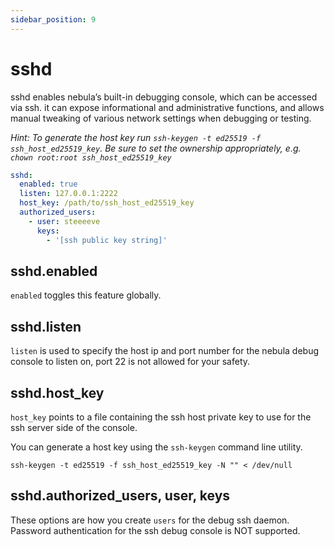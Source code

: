 ```yaml
---
sidebar_position: 9
---
```


# sshd

sshd enables nebula’s built-in debugging console, which can be accessed via ssh. it can expose informational and administrative functions, and allows manual tweaking of various network settings when debugging or testing.

_Hint: To generate the host key run `ssh-keygen -t ed25519 -f ssh_host_ed25519_key`. Be sure to set the ownership appropriately, e.g. `chown root:root ssh_host_ed25519_key`_

```yml
sshd:
  enabled: true
  listen: 127.0.0.1:2222
  host_key: /path/to/ssh_host_ed25519_key
  authorized_users:
    - user: steeeeve
      keys:
        - '[ssh public key string]'
```

## sshd.enabled

`enabled` toggles this feature globally.

## sshd.listen

`listen` is used to specify the host ip and port number for the nebula debug console to listen on, port 22 is not allowed for your safety.

## sshd.host_key

`host_key` points to a file containing the ssh host private key to use for the ssh server side of the console.

You can generate a host key using the `ssh-keygen` command line utility.

`ssh-keygen -t ed25519 -f ssh_host_ed25519_key -N "" < /dev/null`

## sshd.authorized_users, user, keys

These options are how you create `users` for the debug ssh daemon. Password authentication for the ssh debug console is NOT supported.
